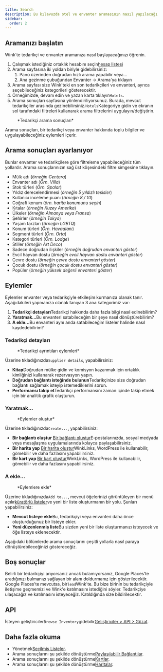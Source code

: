 ```yaml
---
title: Search
description: Bu kılavuzda otel ve envanter aramasının nasıl yapılacağı anlatılmaktadır.
sidebar:
  order: 2
---
```


## Aramanızı başlatın

Wink'te tedarikçi ve envanter aramanıza nasıl başlayacağınızı öğrenin.

1. Çalışmak istediğiniz ortaklık hesabını seçin[hesap listesi](https://studio.wink.travel/company/list)
2. Arama sayfasına iki yoldan biriyle gidebilirsiniz:
   1. Pano üzerinden doğrudan hızlı arama yapabilir veya...
   2. Ana gezinme çubuğundan Envanter → Arama'ya tıklayın
3. Arama sayfası size Wink'teki en son tedarikçileri ve envanteri, ayrıca seçebileceğiniz kategorileri gösterecektir.
4. Örneğimizde, devam edin ve yazan karta tıklayın`Hotels`.
5. Arama sonuçları sayfasına yönlendiriliyorsunuz. Burada, mevcut tedarikçiler arasında gezinebilirsiniz.`Hotels`Kategoriye gidin ve ekranın sol tarafındaki filtreleri kullanarak arama filtrelerini uygulayın/değiştirin.

<figure>
  <CloudinaryImage width="700" height="570" resize="scale" quality="best" alt="Arama sonuçları" src="academy/search-results" errorImage="noimage_opaque_nyrtl0.png" />

  <figcaption>*Tedarikçi arama sonuçları*</figcaption>
</figure>


Arama sonuçları, bir tedarikçi veya envanter hakkında toplu bilgiler ve uygulayabileceğiniz eylemleri içerir.

## Arama sonuçları ayarlanıyor

Bunlar envanter ve tedarikçilere göre filtreleme yapabileceğiniz tüm yollardır. Arama sonuçlarınızın sağ üst köşesindeki filtre simgesine tıklayın.

* Mülk adı (*örneğin Centara*)
* Envanter adı (*Örn. Villa*)
* Stok türleri (*Örn. Spalar*)
* Yıldız derecelendirmesi (*örneğin 5 yıldızlı tesisler*)
* Kullanıcı inceleme puanı (*örneğin 8 / 10*)
* Coğrafi konum (*örn. harita konumunu seçin*)
* Kıtalar (*örneğin Kuzey Amerika*)
* Ülkeler (*örneğin Almanya veya Fransa*)
* Şehirler (*örneğin Tokyo*)
* Yaşam tarzları (*örneğin LGBTQ*)
* Konum türleri (*Örn. Havaalanı*)
* Segment türleri (*Örn. Orta*)
* Kategori türleri (*Örn. Lodge*)
* Stiller (*örneğin Art Deco*)
* Sadece doğrudan ilişkiler (*örneğin doğrudan envanteri göster*)
* Evcil hayvan dostu (*örneğin evcil hayvan dostu envanteri göster*)
* Çevre dostu (*örneğin çevre dostu envanteri göster*)
* Çocuk dostu (*örneğin çocuk dostu envanteri göster*)
* Popüler (*örneğin yüksek değerli envanteri göster*)

## Eylemler

Eylemler envanter veya tedarikçiyle etkileşim kurmanıza olanak tanır. Aşağıdakileri yapmanıza olanak tanıyan 3 ana kategorimiz var:

1. **Tedarikçi detayları**Tedarikçi hakkında daha fazla bilgi nasıl edinebilirim?
2. **Yaratmak...**&#x42;u envanteri satabileceğim bir şeye nasıl dönüştürebilirim?
3. **A ekle...**&#x42;u envanteri aynı anda satabileceğim listeler halinde nasıl kaydedebilirim?

### Tedarikçi detayları

<figure>
  <CloudinaryImage width="350" height="190" resize="scale" quality="best" alt="Tedarikçi detayları" src="academy/supplier-details" errorImage="noimage_opaque_nyrtl0.png" />

  <figcaption>*Tedarikçi ayrıntıları eylemleri*</figcaption>
</figure>


Üzerine tıkladığınızda`Supplier details`, yapabilirsiniz:

* **Kitap**Doğrudan mülke gidin ve komisyon kazanmak için ortaklık kimliğinizi kullanarak rezervasyon yapın.
* **Doğrudan bağlantı isteğinde bulunun**Tedarikçinize size doğrudan bağlantı sağlamak isteyip istemediklerini sorun.
* **Performansı takip et**Tedarikçi performansını zaman içinde takip etmek için bir analitik grafik oluşturun.

### Yaratmak...

<figure>
  <CloudinaryImage width="350" height="238" resize="scale" quality="best" alt="Eylemler" src="academy/inventory-actions" errorImage="noimage_opaque_nyrtl0.png" />

  <figcaption>*Eylemler oluştur*</figcaption>
</figure>


Üzerine tıkladığınızda`Create...`, yapabilirsiniz:

* **Bir bağlantı oluştur** [Bir bağlantı oluştur](/studio/shareable-links)E-postalarınızda, sosyal medyada veya mesajlaşma uygulamalarında kolayca paylaşabilirsiniz.
* **Bir harita yap** [Bir harita oluştur](/studio/maps)WinkLinks, WordPress ile kullanabilir, gömebilir ve daha fazlasını yapabilirsiniz.
* **Bir kart yap** [Bir kart oluştur](/studio/cards)WinkLinks, WordPress ile kullanabilir, gömebilir ve daha fazlasını yapabilirsiniz.

### A ekle...

<figure>
  <CloudinaryImage width="350" height="203" resize="scale" quality="best" alt="Eylemler" src="academy/add-to" errorImage="noimage_opaque_nyrtl0.png" />

  <figcaption>*Eylemlere ekle*</figcaption>
</figure>


Üzerine tıkladığınızda`Add to...`, mevcut öğelerinizi görüntüleyen bir menü açılır[küratörlü listeler](/studio/curated-lists)ve yeni bir liste oluşturmanın bir yolu. Şunları yapabilirsiniz:

* **Mevcut listeye ekle**Bu, tedarikçiyi veya envanteri daha önce oluşturduğunuz bir listeye ekler.
* **Yeni düzenlenmiş liste**Bu sizden yeni bir liste oluşturmanızı isteyecek ve öğe listeye eklenecektir.

Aşağıdaki bölümlerde arama sonuçlarını çeşitli yollarla nasıl paraya dönüştürebileceğinizi göstereceğiz.

## Boş sonuçlar

Belirli bir tedarikçiyi arıyorsanız ancak bulamıyorsanız, Google Places'te aradığınızı bulmanızı sağlayan bir alanı doldurmanız için gösterilecektir. Google Places'te mevcutsa, bir`lead`Wink'te.
Bu bize birinin bu tedarikçiyle iletişime geçmemizi ve Wink'e katılmasını istediğini söyler. Tedarikçiye ulaşacağız ve katılmasını isteyeceğiz. Katıldığında size bildirilecektir.

## API

İsteyen geliştiriciler`Browse Inventory`gidebilir[Geliştiriciler > API > Gözat](/developers/apis/#browse-api).

## Daha fazla okuma

* Yönetmek[Seçilmiş Listeler](/studio/curated-lists).
* Arama sonuçlarını şu şekilde dönüştürme[Paylaşılabilir Bağlantılar](/studio/shareable-links).
* Arama sonuçlarını şu şekilde dönüştürme[Kartlar](/studio/cards).
* Arama sonuçlarını şu şekilde dönüştürme[Haritalar](/studio/maps).

